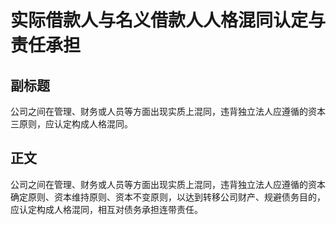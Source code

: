 # 实际借款人与名义借款人人格混同认定与责任承担
## 副标题
公司之间在管理、财务或人员等方面出现实质上混同，违背独立法人应遵循的资本三原则，应认定构成人格混同。
## 正文
公司之间在管理、财务或人员等方面出现实质上混同，违背独立法人应遵循的资本确定原则、资本维持原则、资本不变原则，以达到转移公司财产、规避债务目的，应认定构成人格混同，相互对债务承担连带责任。